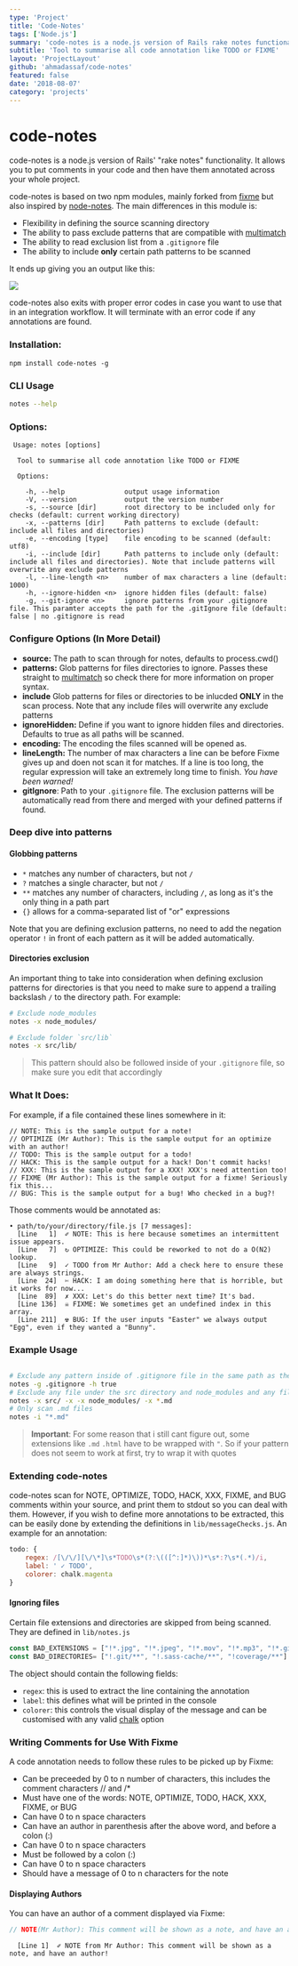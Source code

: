 ```yaml
---
type: 'Project'
title: 'Code-Notes'
tags: ['Node.js']
summary: 'code-notes is a node.js version of Rails rake notes functionality. It allows you to put comments in your code and then have them annotated across your whole project'
subtitle: 'Tool to summarise all code annotation like TODO or FIXME'
layout: 'ProjectLayout'
github: 'ahmadassaf/code-notes'
featured: false
date: '2018-08-07'
category: 'projects'
---
```


# code-notes

code-notes is a node.js version of Rails' "rake notes" functionality. It allows you to put comments in your code and then have them annotated across your whole project.

code-notes is based on two npm modules, mainly forked from [fixme](https://github.com/JohnPostlethwait/fixme) but also inspired by [node-notes](https://github.com/stephenb/node-notes). The main differences in this module is:

 - Flexibility in defining the source scanning directory
 - The ability to pass exclude patterns that are compatible with [multimatch](https://github.com/sindresorhus/multimatch)
 - The ability to read exclusion list from a `.gitignore` file
 - The ability to include **only** certain path patterns to be scanned

It ends up giving you an output like this:

![](http://i.imgur.com/OXsTtCZ.png)

code-notes also exits with proper error codes in case you want to use that in an integration workflow. It will terminate with an error code if any annotations are found.

### Installation:

    npm install code-notes -g

### CLI Usage ###

```sh
notes --help
```

### Options:

```
 Usage: notes [options]

  Tool to summarise all code annotation like TODO or FIXME

  Options:

    -h, --help               output usage information
    -V, --version            output the version number
    -s, --source [dir]       root directory to be included only for checks (default: current working directory)
    -x, --patterns [dir]     Path patterns to exclude (default: include all files and directories)
    -e, --encoding [type]    file encoding to be scanned (default: utf8)
    -i, --include [dir]      Path patterns to include only (default: include all files and directories). Note that include patterns will overwrite any exclude patterns
    -l, --line-length <n>    number of max characters a line (default: 1000)
    -h, --ignore-hidden <n>  ignore hidden files (default: false)
    -g, --git-ignore <n>     ignore patterns from your .gitignore file. This paramter accepts the path for the .gitIgnore file (default: false | no .gitignore is read
```

### Configure Options (In More Detail)

  * **source:** The path to scan through for notes, defaults to process.cwd()
  * **patterns:** Glob patterns for files directories to ignore. Passes these straight to [multimatch](https://github.com/sindresorhus/multimatch) so check there for more information on proper syntax.
  * **include** Glob patterns for files or directories to be inlucded **ONLY** in the scan process. Note that any include files will overwrite any exclude patterns
  * **ignoreHidden:** Define if you want to ignore hidden files and directories. Defaults to true as all paths will be scanned.
  * **encoding:** The encoding the files scanned will be opened as.
  * **lineLength:** The number of max characters a line can be before Fixme gives up and doen not scan it for matches. If a line is too long, the regular expression will take an extremely long time to finish. *You have been warned!*
  * **gitIgnore**: Path to your `.gitignore` file. The exclusion patterns will be automatically read from there and merged with your defined patterns if found.

### Deep dive into patterns

#### Globbing patterns

- `*` matches any number of characters, but not `/`
- `?` matches a single character, but not `/`
- `**` matches any number of characters, including `/`, as long as it's the only thing in a path part
- `{}` allows for a comma-separated list of "or" expressions

Note that you are defining exclusion patterns, no need to add the negation operator `!` in front of each pattern as it will be added automatically.

#### Directories exclusion

An important thing to take into consideration when defining exclusion patterns for directories is that you need to make sure to append a trailing backslash `/` to the directory path. For example:

```bash
# Exclude node_modules
notes -x node_modules/

# Exclude folder `src/lib`
notes -x src/lib/
```

> This pattern should also be followed inside of your `.gitignore` file, so make sure you edit that accordingly

### What It Does:

For example, if a file contained these lines somewhere in it:

```
// NOTE: This is the sample output for a note!
// OPTIMIZE (Mr Author): This is the sample output for an optimize with an author!
// TODO: This is the sample output for a todo!
// HACK: This is the sample output for a hack! Don't commit hacks!
// XXX: This is the sample output for a XXX! XXX's need attention too!
// FIXME (Mr Author): This is the sample output for a fixme! Seriously fix this...
// BUG: This is the sample output for a bug! Who checked in a bug?!
```

Those comments would be annotated as:

```
• path/to/your/directory/file.js [7 messages]:
  [Line   1]  ✐ NOTE: This is here because sometimes an intermittent issue appears.
  [Line   7]  ↻ OPTIMIZE: This could be reworked to not do a O(N2) lookup.
  [Line   9]  ✓ TODO from Mr Author: Add a check here to ensure these are always strings.
  [Line  24]  ✄ HACK: I am doing something here that is horrible, but it works for now...
  [Line  89]  ✗ XXX: Let's do this better next time? It's bad.
  [Line 136]  ☠ FIXME: We sometimes get an undefined index in this array.
  [Line 211]  ☢ BUG: If the user inputs "Easter" we always output "Egg", even if they wanted a "Bunny".
```

### Example Usage

```bash

# Exclude any pattern inside of .gitignore file in the same path as the script is run and ignore any hidden files and folders
notes -g .gitignore -h true
# Exclude any file under the src directory and node_modules and any file with .md extension
notes -x src/ -x -x node_modules/ -x *.md
# Only scan .md files
notes -i "*.md"
```

> **Important**: For some reason that i still cant figure out, some extensions like `.md` `.html` have to be wrapped with `"`. So if your pattern does not seem to work at first, try to wrap it with quotes

### Extending code-notes

code-notes scan for NOTE, OPTIMIZE, TODO, HACK, XXX, FIXME, and BUG comments within your source, and print them to stdout so you can deal with them. However, if you wish to define more annotations to be extracted, this can be easily done by extending the definitions in `lib/messageChecks.js`. An example for an annotation:

```javascript
todo: {
	regex: /[\/\/][\/\*]\s*TODO\s*(?:\(([^:]*)\))*\s*:?\s*(.*)/i,
	label: ' ✓ TODO',
	colorer: chalk.magenta
}
```

#### Ignoring files

Certain file extensions and directories are skipped from being scanned. They are defined in `lib/notes.js`

```javascript
const BAD_EXTENSIONS = ["!*.jpg", "!*.jpeg", "!*.mov", "!*.mp3", "!*.gif", "!*.png", "!*.log", "!*.bin", "!*.psd", "!*.swf", "!*.fla", "!*.ico", "!*.jar", "!*.war", "!*.ear", "!*.zip", "!*.tar.gz", "!*.rar"];
const BAD_DIRECTORIES= ["!.git/**", "!.sass-cache/**", "!coverage/**"]
```

The object should contain the following fields:

 - `regex`: this is used to extract the line containing the annotation
 - `label`: this defines what will be printed in the console
 - `colorer`: this controls the visual display of the message and can be customised with any valid [chalk](https://www.npmjs.com/package/chalk) option


### Writing Comments for Use With Fixme ###

A code annotation needs to follow these rules to be picked up by Fixme:

  * Can be preceeded by 0 to n number of characters, this includes the comment characters // and /*
  * Must have one of the words: NOTE, OPTIMIZE, TODO, HACK, XXX, FIXME, or BUG
  * Can have 0 to n space characters
  * Can have an author in parenthesis after the above word, and before a colon (:)
  * Can have 0 to n space characters
  * Must be followed by a colon (:)
  * Can have 0 to n space characters
  * Should have a message of 0 to n characters for the note

#### Displaying Authors ####

You can have an author of a comment displayed via Fixme:

```javascript
// NOTE(Mr Author): This comment will be shown as a note, and have an author!
```

```shell
  [Line 1]  ✐ NOTE from Mr Author: This comment will be shown as a note, and have an author!
```